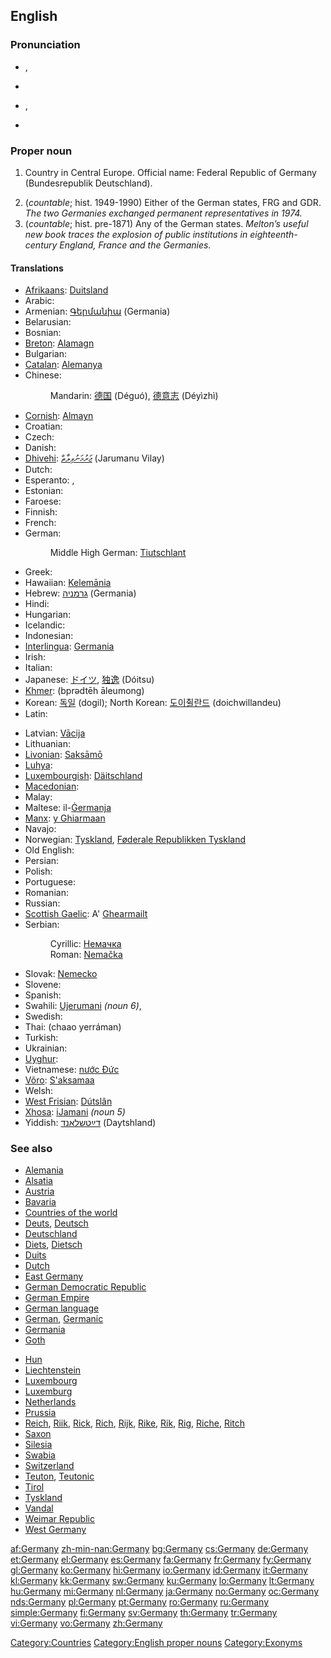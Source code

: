 ==English==
{{wikipedia}}

===Pronunciation===
* {{a|UK}} {{IPA|/ˈdʒɜː.mə.nɪ/}}, {{SAMPA|/"dZ3:m@nI/}}
* {{audio|En-uk-Germany.ogg|Audio (UK)}}
* {{a|US}} {{IPA|/ˈdʒɝ.mə.ni/}}, {{SAMPA|/"dZ3`m@ni/}}
* {{audio|en-us-Germany.ogg|Audio (US)}}

===Proper noun===
{{en-proper noun|German|ies|-}}

# {{uncountable}} Country in Central Europe. Official name: Federal Republic of Germany (Bundesrepublik Deutschland).
# (''countable''; hist. 1949-1990) Either of the German states, FRG and GDR. ''The two Germanies exchanged permanent representatives in 1974.''
# (''countable''; hist. pre-1871) Any of the German states. ''Melton’s useful new book traces the explosion of public institutions in eighteenth-century England, France and the Germanies.''

====Translations====
{{trans-top|Germany}}
* [[Afrikaans]]: [[Duitsland]]
* Arabic: {{t-|ar|المانيا|f|tr=Almánya|sc=Arab}}
* Armenian: [[Գերմանիա]] (Germania)
* Belarusian: {{t|be|Германія|f|tr=Hermánija|sc=Cyrl|xs=Belarusian}}
* Bosnian: {{t-|bs|Njemačka|f}}
* [[Breton]]: [[Alamagn]]
* Bulgarian: {{t+|bg|Германия|f|tr=Germánija|sc=Cyrl}}
* [[Catalan]]: [[Alemanya]]
* Chinese:
*: Mandarin: [[德国]] (Déguó), [[德意志]] (Déyìzhì)
* [[Cornish]]: [[Almayn]]
* Croatian: {{t-|hr|Njemačka|f|alt=Njèmačkā}}
* Czech: {{t+|cs|Německo|n}}
* Danish: {{t+|da|Tyskland|n}}
* [[Dhivehi]]: [[ޖަރުމަނުވިލާތް]] (Jarumanu Vilay)
* Dutch: {{t+|nl|Duitsland|n}}
* Esperanto: {{t+|eo|Germanio|xs=Esperanto}}, {{t-|eo|Germanujo|xs=Esperanto}}
* Estonian: {{t+|et|Saksamaa}}
* Faroese: {{t-|fo|Týskland|n|xs=Faroese}}
* Finnish: {{t+|fi|Saksa}}
* French: {{t+|fr|Allemagne|f}}
* German: {{t+|de|Deutschland|n}}
*: Middle High German: [[Tiutschlant]] {{n}}
* Greek: {{t+|el|Γερμανία|f|tr=Germanía|sc=Grek}}
* Hawaiian: [[Kelemānia]]
* Hebrew: [[גרמניה]] (Germania) {{f}}
* Hindi: {{t+|hi|जर्मनी|tr=jarmanii|sc=Deva|xs=Hindi}}
* Hungarian: {{t+|hu|Németország}}
* Icelandic: {{t+|is|Þýskaland|n}}
* Indonesian: {{t-|id|Jerman|xs=Indonesian}}
* [[Interlingua]]: [[Germania]]
* Irish: {{t-|ga|Gearmáin|f|alt=an Ghearmáin|xs=Irish}}
* Italian: {{t+|it|Germania|f}}
* Japanese: [[ドイツ]], [[独逸]] (Dóitsu)
* [[Khmer]]: {{Khmr|[[ប្រទេស​អាឡឺម៉ង់]]}} (bprədtēh āleumong)
* Korean: [[독일]] (dogil); North Korean: [[도이췰란드]] (doichwillandeu)
* Latin: {{t+|la|Germania|f}}
{{trans-mid}}
* Latvian: [[Vācija]] {{f}}
* Lithuanian: {{t+|lt|Vokietija|f|xs=Lithuanian}}
* [[Livonian]]: [[Saksāmō]]
* [[Luhya]]: {{tø|luy|Jamani}}
* [[Luxembourgish]]: [[Däitschland]] {{n}}
* [[Macedonian]]: {{t+|mk|Германија|f|tr=Germánija|sc=Cyrl|xs=Macedonian}}
* Malay: {{t-|ms|Jerman|xs=Malay}}
* Maltese: il-[[Ġermanja]] {{f}}
* [[Manx]]: [[y Ghiarmaan]]
* Navajo: {{tø|nv|Bééshbich'ahí}}
* Norwegian: [[Tyskland]], [[Føderale Republikken Tyskland]]
* Old English: {{t-|ang|Þēodiscland|n|xs=Old English}}
* Persian: {{t+|fa|آلمان|tr=Âlmân|sc=fa-Arab|xs=Persian}}
* Polish: {{t+|pl|Niemcy}}
* Portuguese: {{t+|pt|Alemanha|f}}
* Romanian: {{t+|ro|Germania|f}}
* Russian: {{t+|ru|Германия|f|tr=Germánija|sc=Cyrl}}
* [[Scottish Gaelic]]: A' [[Gearmailt|Ghearmailt]] {{f}}
* Serbian:
*: Cyrillic: [[Немачка]] {{f}}
*: Roman: [[Nemačka]] {{f}}
* Slovak: [[Nemecko]] {{n}}
* Slovene: {{t+|sl|Nemčija|f}}
* Spanish: {{t+|es|Alemania|f}}
* Swahili: [[Ujerumani]] ''(noun 6)'',  {{t|sw|Ujerumani}}
* Swedish: {{t+|sv|Tyskland}}
* Thai: {{Thai|[[ชาวเยอรมัน]]}} (chaao yerráman)
* Turkish: {{t+|tr|Almanya}}
* Ukrainian: {{t+|uk|Німеччина|f|tr=Niméččyna|sc=Cyrl|xs=Ukrainian}}
* [[Uyghur]]: {{t-|ug|گېرمانىيە|tr=gérmaniye|sc=ug-Arab|xs=Uyghur}}
* Vietnamese: [[nước Đức]]
* [[Võro]]: [[S'aksamaa]]
* Welsh: {{t-|cy|Yr Almaen|f|xs=Welsh}}
* [[West Frisian]]: [[Dútslân]] {{n}}
* [[Xhosa]]: [[iJamani]] ''(noun 5)''
* Yiddish: [[דײַטשלאַנד]] (Daytshland) {{n}}
{{trans-bottom}}

===See also===
{{top2}}
* [[Alemania]]
* [[Alsace|Alsatia]]
* [[Austria]]
* [[Bavaria]]
* [[Appendix:Countries of the world|Countries of the world]]
* [[Deuts]], [[Deutsch]]
* [[Deutschland]]
* [[Diets]], [[Dietsch]]
* [[Duits]]
* [[Dutch]]
* [[East Germany]]
* [[German Democratic Republic]]
* [[German Empire]]
* [[German language]]
* [[German]], [[Germanic]]
* [[Germania]]
* [[Goth]]
{{mid2}}
* [[Hun]]
* [[Liechtenstein]]
* [[Luxembourg]]
* [[Luxemburg]]
* [[Netherlands]]
* [[Prussia]]
* [[Reich]], [[Riik]], [[Rick]], [[Rich]], [[Rijk]], [[Rike]], [[Rik]], [[Rig]], [[Riche]], [[Ritch]]
* [[Saxon]]
* [[Silesia]]
* [[Swabia]]
* [[Switzerland]]
* [[Teuton]], [[Teutonic]]
* [[Tirol]]
* [[Tyskland]]
* [[Vandal]]
* [[Weimar Republic]]
* [[West Germany]]
{{bottom2}}

[[Category:Countries]]
[[Category:English proper nouns]]
[[Category:Exonyms]]

[[af:Germany]]
[[zh-min-nan:Germany]]
[[bg:Germany]]
[[cs:Germany]]
[[de:Germany]]
[[et:Germany]]
[[el:Germany]]
[[es:Germany]]
[[fa:Germany]]
[[fr:Germany]]
[[fy:Germany]]
[[gl:Germany]]
[[ko:Germany]]
[[hi:Germany]]
[[io:Germany]]
[[id:Germany]]
[[it:Germany]]
[[kl:Germany]]
[[kk:Germany]]
[[sw:Germany]]
[[ku:Germany]]
[[lo:Germany]]
[[lt:Germany]]
[[hu:Germany]]
[[mi:Germany]]
[[nl:Germany]]
[[ja:Germany]]
[[no:Germany]]
[[oc:Germany]]
[[nds:Germany]]
[[pl:Germany]]
[[pt:Germany]]
[[ro:Germany]]
[[ru:Germany]]
[[simple:Germany]]
[[fi:Germany]]
[[sv:Germany]]
[[th:Germany]]
[[tr:Germany]]
[[vi:Germany]]
[[vo:Germany]]
[[zh:Germany]]